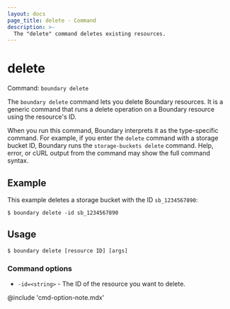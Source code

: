 ```yaml
---
layout: docs
page_title: delete - Command
description: >-
  The "delete" command deletes existing resources.
---
```


# delete

Command: `boundary delete`

The `boundary delete` command lets you delete Boundary resources.
It is a generic command that runs a delete operation on a Boundary resource using the resource's ID.

When you run this command, Boundary interprets it as the type-specific command.
For example, if you enter the `delete` command with a storage bucket ID, Boundary runs the `storage-buckets delete` command.
Help, error, or cURL output from the command may show the full command syntax.

## Example

This example deletes a storage bucket with the ID `sb_1234567890`:

```shell-session
$ boundary delete -id sb_1234567890
```

## Usage

<CodeBlockConfig hideClipboard>

```shell-session
$ boundary delete [resource ID] [args]
```

</CodeBlockConfig>

### Command options

- `-id=<string>` - The ID of the resource you want to delete.

@include 'cmd-option-note.mdx'